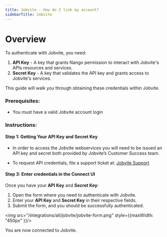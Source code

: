 ```yaml
---
title: Jobvite - How do I link my account?
sidebarTitle: Jobvite
---
```


# Overview

To authenticate with Jobvite, you need:
1. **API Key** - A key that grants Nango permission to interact with Jobvite's APIs resources and services.
2. **Secret Key** - A key that validates the API key and grants access to Jobvite's services.

This guide will walk you through obtaining these credentials within Jobvite.

### Prerequisites:

- You must have a valid Jobvite account login

### Instructions:

#### Step 1: Getting Your API Key and Secret Key
- In order to access the Jobvite webservices you will need to be issued an API key and secret
both provided by Jobvite’s Customer Success team.

- To request API credentials, file a support ticket at: [Jobvite Support](http://www.jobvite.com/support/submit-a-case/)

#### Step 3: Enter credentials in the Connect UI

Once you have your **API Key** and **Secret Key**:
1. Open the form where you need to authenticate with Jobvite.
2. Enter your **API Key** and **Secret Key** in their respective fields.
3. Submit the form, and you should be successfully authenticated.


<img src="/integrations/all/jobvite/jobvite-form.png" style={{maxWidth: "450px" }}/>

You are now connected to Jobvite.
 